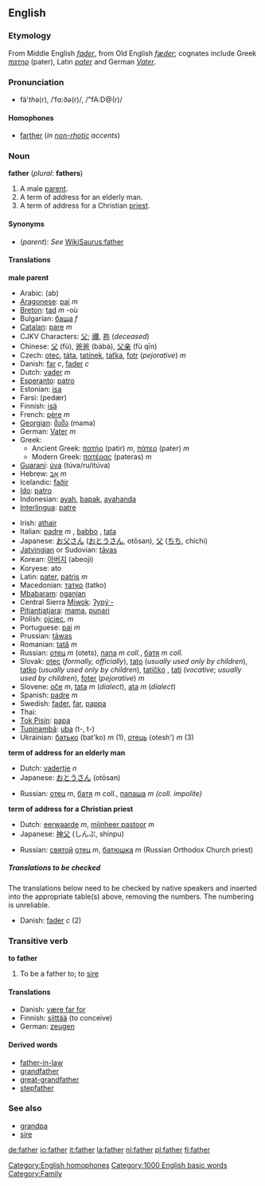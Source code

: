 ==English==
===Etymology===
From Middle English ''[[fader]]'', from Old English ''[[fæder]]''; cognates include Greek ''[[πατηρ]]'' (pater),  Latin ''[[pater]]'' and German ''[[Vater]]''.

===Pronunciation===
*fä'<i>th</i>ə(r), /ˈfɑ:ðə(r)/, /"fA:D@(r)/

====Homophones====
*[[farther]] (''in [[non-rhotic]] accents'')
[[Category:English homophones]]

===Noun===
'''father''' (''plural'': '''fathers''')
#A male [[parent]].
#A term of address for an elderly man.
#A term of address for a Christian [[priest]].

====Synonyms====
*(''parent''): ''See'' [[WikiSaurus:father]]

====Translations====
'''male parent'''
{{top}}
*Arabic: {{ARchar|[[اب|اَب]]}} (ab)
*[[Aragonese]]: [[pai]] ''m''
*[[Breton]]: [[tad#Breton|tad]] ''m'' -où
*Bulgarian: [[баща]] ''f''
*[[Catalan]]: [[pare]] ''m''
*CJKV Characters: [[父]]; [[禰]], [[祢]] (''deceased'')
*Chinese: [[父]] (fù), [[爸爸]] (bàbà), [[父亲]] (fù qīn)
*Czech: [[otec]], [[táta]], [[tatínek]], [[taťka]], [[fotr]] (''pejorative'')  ''m''
*Danish: [[far#Danish|far]] ''c'', [[fader]] ''c''
*Dutch: [[vader]] ''m''
*[[Esperanto]]: [[patro]]
*Estonian: [[isa]]
*Farsi: {{FAchar|[[پدر|پِدَر]]}} (pedær)
*Finnish: [[isä]]
*French: [[père]] ''m''
*[[Georgian]]: [[მამა]] (mama)
*German: [[Vater]] ''m''
*Greek:
**Ancient Greek: [[πατήρ]] (patir) ''m'', [[πάτερ]] (pater) ''m''
**Modern Greek: [[πατέρας]] (pateras) ''m''
*[[Guaraní]]: [[úva]] (túva/ru/itúva)
*Hebrew: [[אב|אָב]] ''m''
*Icelandic: [[faðir]] <!--this belongs on the Icelandic page: ([[feður]] ''pl'')-->
*[[Ido]]: [[patro]]
*Indonesian: [[ayah]], [[bapak]], [[ayahanda]]
*[[Interlingua]]: [[patre]]
{{mid}}
*Irish: [[athair]]
*Italian: [[padre]] ''m'' , [[babbo]] , [[tata]]  
*Japanese: [[お父さん]] ([[おとうさん]], otōsan), [[父]] ([[ちち]], chichi)
*[[Jatvingian]] or Sudovian: [[tāvas]]
*Korean: [[아버지]] (abeoji)
*Koryese: ato
*Latin: [[pater]], [[patris]] ''m''
*Macedonian: [[татко]] (tatko)
*[[Mbabaram]]: [[nganjan]]
*Central Sierra [[Miwok]]: [[ʔypýˑ-]]
*[[Pitjantjatjara]]: [[mama]], [[punari]]
*Polish: [[ojciec]], ''m''
*Portuguese: [[pai]] ''m''
*Prussian: [[tāwas]]
*Romanian: [[tată]] ''m''
*Russian: [[отец]] ''m'' (otets), [[папа]] ''m coll.'', [[батя]] ''m coll.''
*Slovak: [[otec]] (''formally, officially''), [[tato]] (''usually used only by children''), [[tatko]] <!--belongs on Slovak page: ("little father", nice/beloved father,-->(''usually used only by children''), [[tatíčko]]<!--belongs on Slovak page: ("little little father")-->, [[tati]] (''vocative''; ''usually used by children''), [[foter]] (''pejorative'') ''m''
*Slovene: [[oče]] ''m'', [[tata]] ''m'' (''dialect''), [[ata]] ''m'' (''dialect'')
*Spanish: [[padre]] ''m''
*Swedish: [[fader]], [[far]], [[pappa]]
*Thai: {{THchar|[[พ่อ]]}}
*[[Tok Pisin]]: [[papa]]
*[[Tupinambá]]: [[uba]] (t-, t-)
*Ukrainian: [[батько]] (bat'ko) ''m'' (1), [[отець]] (otesh') ''m'' (3)
{{bottom}}

'''term of address for an elderly man'''
{{top}}
*Dutch: [[vadertje]] ''n''
*Japanese: [[おとうさん]] (otōsan)
{{mid}}
*Russian: [[отец]] ''m'', [[батя]] ''m coll.'', [[папаша]] ''m (coll. impolite)''
{{bottom}}

'''term of address for a Christian priest'''
{{top}}
*Dutch: [[eerwaarde]] ''m'', [[mijnheer pastoor]] ''m''
*Japanese: [[神父]] (しんぷ, shinpu)
{{mid}}
*Russian: [[святой]] [[отец]] ''m'', [[батюшка]] ''m'' (Russian Orthodox Church priest)
{{bottom}}

=====Translations to be checked=====
<!--Remove this section once all of the translations below have been moved into the tables above.-->
{{checktrans}}
The translations below need to be checked by native speakers and inserted into the appropriate table(s) above, removing the numbers.  The numbering is unreliable.
*Danish: [[fader]] ''c'' (2)

===Transitive verb===
'''to father'''

#To be a father to; to [[sire]]

====Translations====
*Danish: [[være far for]]
*Finnish: [[siittää]] (to conceive)
*German: [[zeugen]]

====Derived words====
*[[father-in-law]]
*[[grandfather]]
*[[great-grandfather]]
*[[stepfather]]

===See also===
*[[grandpa]]
*[[sire]]

[[Category:1000 English basic words]]
[[Category:Family]]

[[de:father]]
[[io:father]]
[[it:father]]
[[la:father]]
[[nl:father]]
[[pl:father]]
[[fi:father]]